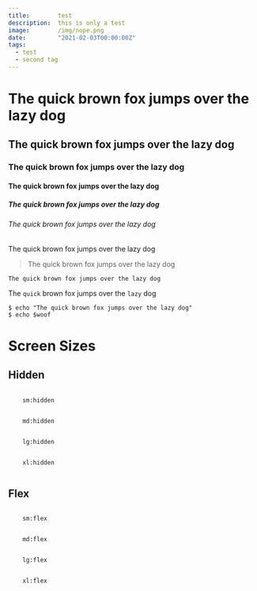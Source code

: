 ```yaml
---
title:        test
description:  this is only a test
image:        /img/nope.png
date:         "2021-02-03T00:00:00Z"
tags:
  - test
  - second tag
---
```


# The quick brown fox jumps over the lazy dog
## The quick brown fox jumps over the lazy dog
### The quick brown fox jumps over the lazy dog
#### The quick brown fox jumps over the lazy dog
##### The quick brown fox jumps over the lazy dog
###### The quick brown fox jumps over the lazy dog

The quick brown fox jumps over the lazy dog

> The quick brown fox jumps over the lazy dog

`The quick brown fox jumps over the lazy dog`

The `quick` brown fox jumps over the `lazy` dog

```shell
$ echo "The quick brown fox jumps over the lazy dog"
$ echo $woof
```

# Screen Sizes
## Hidden
<div className="sm:hidden">
  <code>
    sm:hidden
  </code>
</div>

<div className="md:hidden">
  <code>
    md:hidden
  </code>
</div>

<div className="lg:hidden">
  <code>
    lg:hidden
  </code>
</div>

<div className="xl:hidden">
  <code>
    xl:hidden
  </code>
</div>

## Flex
<div className="sm:flex">
  <code>
    sm:flex
  </code>
</div>

<div className="md:flex">
  <code>
    md:flex
  </code>
</div>

<div className="lg:flex">
  <code>
    lg:flex
  </code>
</div>

<div className="xl:flex">
  <code>
    xl:flex
  </code>
</div>
